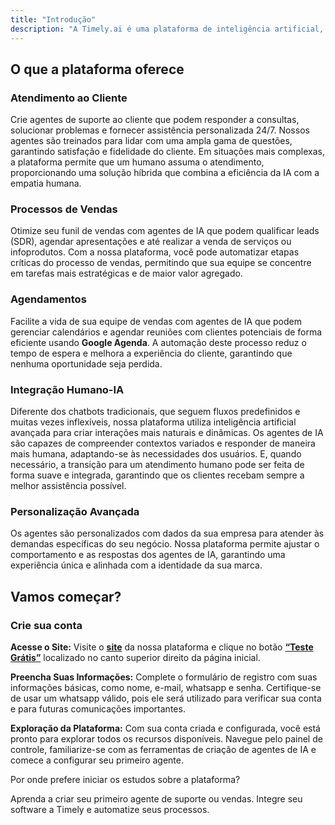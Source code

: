 ```yaml
---
title: "Introdução"
description: "A Timely.ai é uma plataforma de inteligência artificial, projetada para capacitar empresas a automatizarem e melhorarem seus processos de suporte ao cliente e vendas. Nossa solução inovadora permite que você crie agentes de IA altamente eficientes para diversas funções críticas, desde o atendimento ao cliente até a geração de leads e a concretização de vendas."
---
```


## O que a plataforma oferece

### Atendimento ao Cliente

Crie agentes de suporte ao cliente que podem responder a consultas, solucionar problemas e fornecer assistência personalizada 24/7. Nossos agentes são treinados para lidar com uma ampla gama de questões, garantindo satisfação e fidelidade do cliente. Em situações mais complexas, a plataforma permite que um humano assuma o atendimento, proporcionando uma solução híbrida que combina a eficiência da IA com a empatia humana.

### Processos de Vendas

Otimize seu funil de vendas com agentes de IA que podem qualificar leads (SDR), agendar apresentações e até realizar a venda de serviços ou infoprodutos. Com a nossa plataforma, você pode automatizar etapas críticas do processo de vendas, permitindo que sua equipe se concentre em tarefas mais estratégicas e de maior valor agregado.

### Agendamentos

Facilite a vida de sua equipe de vendas com agentes de IA que podem gerenciar calendários e agendar reuniões com clientes potenciais de forma eficiente usando **Google Agenda**. A automação deste processo reduz o tempo de espera e melhora a experiência do cliente, garantindo que nenhuma oportunidade seja perdida.

### Integração Humano-IA

Diferente dos chatbots tradicionais, que seguem fluxos predefinidos e muitas vezes inflexíveis, nossa plataforma utiliza inteligência artificial avançada para criar interações mais naturais e dinâmicas. Os agentes de IA são capazes de compreender contextos variados e responder de maneira mais humana, adaptando-se às necessidades dos usuários. E, quando necessário, a transição para um atendimento humano pode ser feita de forma suave e integrada, garantindo que os clientes recebam sempre a melhor assistência possível.

### Personalização Avançada

Os agentes são personalizados com dados da sua empresa para atender às demandas específicas do seu negócio. Nossa plataforma permite ajustar o comportamento e as respostas dos agentes de IA, garantindo uma experiência única e alinhada com a identidade da sua marca.

## Vamos começar?

### Crie sua conta

**Acesse o Site:** Visite o [**site**](https://www.gptmaker.ai/) da nossa plataforma e clique no botão [**“Teste Grátis”**](https://app.gptmaker.ai/register) localizado no canto superior direito da página inicial.

**Preencha Suas Informações:** Complete o formulário de registro com suas informações básicas, como nome, e-mail, whatsapp e senha. Certifique-se de usar um whatsapp válido, pois ele será utilizado para verificar sua conta e para futuras comunicações importantes.

**Exploração da Plataforma:** Com sua conta criada e configurada, você está pronto para explorar todos os recursos disponíveis. Navegue pelo painel de controle, familiarize-se com as ferramentas de criação de agentes de IA e comece a configurar seu primeiro agente.

Por onde prefere iniciar os estudos sobre a plataforma?

<Columns cols={2}>
  <Card title="Criar Agente" icon="robot" href="/development">
    Aprenda a criar seu primeiro agente de suporte ou vendas.
  </Card>
  <Card title="API Reference" icon="code" href="/api-reference/introduction">
    Integre seu software a Timely e automatize seus processos.
  </Card>
</Columns>